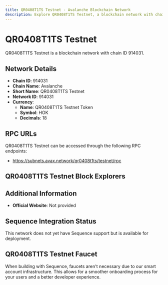 ```yaml
--- 
title: QR0408T1TS Testnet - Avalanche Blockchain Network
description: Explore QR0408T1TS Testnet, a blockchain network with chain ID 914031. Learn about its native currency, QR0408T1TS Testnet Token, and how to interact with the network.
---
```


# QR0408T1TS Testnet

QR0408T1TS Testnet is a blockchain network with chain ID 914031.

## Network Details

- **Chain ID**: 914031
- **Chain Name**: Avalanche
- **Short Name**: QR0408T1TS Testnet
- **Network ID**: 914031
- **Currency**: 
  - **Name**: QR0408T1TS Testnet Token
  - **Symbol**: HOK
  - **Decimals**: 18

## RPC URLs

QR0408T1TS Testnet can be accessed through the following RPC endpoints:

- https://subnets.avax.network/qr0408t1ts/testnet/rpc

## QR0408T1TS Testnet Block Explorers



## Additional Information

- **Official Website**: Not provided

## Sequence Integration Status

This network does not yet have Sequence support but is available for deployment.

## QR0408T1TS Testnet Faucet

When building with Sequence, faucets aren't necessary due to our smart account infrastructure. This allows for a smoother onboarding process for your users and a better developer experience.
